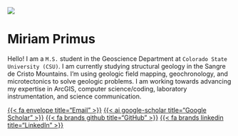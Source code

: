 ![](media/profile.jpg){.rectangle-image}

# Miriam Primus

Hello! I am a `M.S.` student in the Geoscience Department at `Colorado State University (CSU)`. I am currently studying structural geology in the Sangre de Cristo Mountains. I'm using geologic field mapping, geochronology, and microtectonics to solve geologic problems. I am working towards advancing my expertise in ArcGIS, computer science/coding, laboratory instrumentation, and science communication.

::: icon-container
[{{< fa envelope title="Email" >}}](mailto:miriam.primus@colostate.edu) [{{< ai google-scholar title="Google Scholar" >}}](https://scholar.google.com/citations?user=HOsnJjcAAAAJ&hl=en) [{{< fa brands github title="GitHub" >}}](https://github.com/miriam-primus/) [{{< fa brands linkedin title="LinkedIn" >}}](www.linkedin.com/in/miriamprimus)
:::
